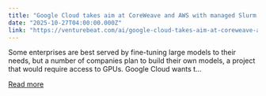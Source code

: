 ```yaml
---
title: "Google Cloud takes aim at CoreWeave and AWS with managed Slurm for enterprise-scale AI training"
date: "2025-10-27T04:00:00.000Z"
link: "https://venturebeat.com/ai/google-cloud-takes-aim-at-coreweave-and-aws-with-managed-slurm-for"
---
```


Some enterprises are best served by fine-tuning large models to their needs, but a number of companies plan to build their own models, a project that would require access to GPUs. Google Cloud wants t...

[Read more](https://venturebeat.com/ai/google-cloud-takes-aim-at-coreweave-and-aws-with-managed-slurm-for)
